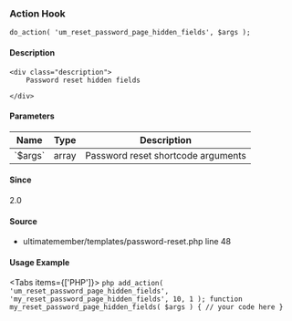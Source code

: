 
<UMBreadCrumb type="action"/>

### Action Hook    
    
```
do_action( 'um_reset_password_page_hidden_fields', $args );
```

#### Description
    <div class="description">
        Password reset hidden fields
 
    </div>

#### Parameters
            
<table className="table-auto mt-2 border dark:border-gray-500 p-5 text-sm text-left">
<thead>
<tr>
<th  className="px-3">Name</th>
<th  className="px-3">Type</th>
<th  className="px-3">Description</th>
</tr>
</thead>
<tbody>
               <tr >
               <td className="px-3 py-2">`$args`</td>
               <td className="px-3 py-2">array</td>
               <td className="px-3 py-2 text-sm">Password reset shortcode arguments</td>
               </tr>
</tbody>
</table>

#### Since
<div class="description">
2.0
</div>

#### Source
  - <Link href="https://github.com/ultimatemember/ultimatemember/tree/2.5.0/templates/password-reset.php#L48">ultimatemember/templates/password-reset.php</Link> <Link href="https://github.com/ultimatemember/ultimatemember/tree/2.5.0/templates/password-reset.php#L48">line 48</Link>



#### Usage Example

<Tabs items={['PHP']}>
    <Tab>
    ```php
    add_action( 'um_reset_password_page_hidden_fields', 'my_reset_password_page_hidden_fields', 10, 1 );
 function my_reset_password_page_hidden_fields( $args ) {
     // your code here
 }
    ```
    </Tab>
</Tabs>